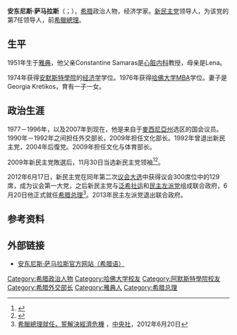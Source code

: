 {{Infobox officeholder
|name             = 安东尼斯·萨马拉斯<br /><small>Αντώνης Σαμαράς</small>
|honorific-suffix = <small>[[议员|MP]]</small> 
|image            = Antonis Samaras October 2014.jpg
|caption          = 
|office           = [[希臘總理|希臘總理]]
|term_start       = 2012年6月20日
|term_end         = 2015年1月26日
|president        = [[卡罗洛斯·帕普利亚斯|卡罗洛斯·帕普利亚斯]] 
|predecessor      = [[帕納約蒂斯·皮克拉梅諾斯|帕納約蒂斯·皮克拉梅諾斯]]
|successor        = [[阿列克西斯·齐普拉斯|阿列克西斯·齐普拉斯]]
|office1          = [[新民主党_(希腊)|新民主党]]领导人
|term_start1      = 2009年11月30日
|term_end1        = 2015年7月5日
|predecessor1     = [[科斯塔斯·卡拉曼利斯|科斯塔斯·卡拉曼利斯]]
|successor1       = 
|office2          = [[希臘|希臘]][[反对党领袖|反对党领袖]]（第一次）
|premier2         = [[乔治·帕潘德里欧|乔治·帕潘德里欧]]
|term_start2      = 2009年11月30日
|term_end2        = 2011年11月11日
|predecessor2     = [[乔治·帕潘德里欧|乔治·帕潘德里欧]]
|successor2       = [[阿列克西斯·齊普拉斯|阿列克西斯·齊普拉斯]]
|office3          = [[希臘|希臘]][[反对党领袖|反对党领袖]]（第二次）
|premier3         = [[阿列克西斯·齊普拉斯|阿列克西斯·齊普拉斯]]
|term_start3      = 2015年1月26日
|term_end3        = 2015年7月5日
|predecessor3     = [[阿列克西斯·齊普拉斯|阿列克西斯·齊普拉斯]]
|office8          = 文化与体育部长
|premier8         = [[科斯塔斯·卡拉曼利斯|科斯塔斯·卡拉曼利斯]]
|term_start8      = 2009年1月8日
|term_end8        = 2009年10月6日
|predecessor8     = [[Michalis_Liapis|Michalis Liapis]]
|successor8       = [[Pavlos_Geroulanos|Pavlos Geroulanos]] <small>(文化与旅游部)</small>
|office4          = 外交部长
|premier4         = [[康斯坦蒂诺斯·米佐塔基斯|康斯坦蒂诺斯·米佐塔基斯]]
|term_start4      = 1990年4月11日
|term_end4        = 1992年4月13日
|predecessor4     = [[Georgios_Papoulias|Georgios Papoulias]]
|successor4       = 康斯坦蒂诺斯·米佐塔基斯
|premier5         = [[克塞诺丰·佐洛塔斯|克塞诺丰·佐洛塔斯]]
|term_start5      = 1989年11月23日
|term_end5        = 1990年2月16日
|predecessor5     = [[Georgios_Papoulias|Georgios Papoulias]]
|successor5       = Georgios Papoulias
|office6          = 财政部长
|premier6         = [[察尼斯·察内塔基斯|察尼斯·察内塔基斯]]
|term_start6      = 1989年7月2日
|term_end6        = 1989年10月12日
|predecessor6     = [[Dimitris_Tsovolas|Dimitris Tsovolas]]
|successor6       = [[Georgios_Agapitos|Georgios Agapitos]]
|office9          = [[麥西尼亞州|麥西尼亞州]]选区议员
|term_start9      = 2012年5月17日
|term_end
|birth_date       = {{birth date and age|1951|5|23|df=y}}
|birth_place      = [[File:State_Flag_of_Greece_(1863-1924_and_1935-1970).svg|25px]][[希臘王國|希臘王國]][[雅典|雅典]]
|death_date       = 
|death_place      = 
|party            = [[新民主党_(希腊)|新民主党]]
|spouse           = Georgia Kretikos
|children         = Lena<br />Costas
|religion         = [[希腊东正教|希腊东正教]]
|alma_mater       = [[安默斯特學院|安默斯特學院]]<br />[[哈佛大学|哈佛大学]]
|website          = [https://web.archive.org/web/20100811173354/http://www.samarasantonis.gr/ Official website]
}}
'''安东尼斯·萨马拉斯'''（{{lang-el|Αντώνης Σαμαράς|Antónis Samarás}}；{{bd|1951年|5月23日|catIdx=S}}），[[希腊|希腊]]政治人物，经济学家。[[新民主党_(希腊)|新民主党]]领导人，为该党的第7任领导人，前[[希臘總理|希臘總理]]。

== 生平 ==
1951年生于[[雅典|雅典]]，他父亲Constantine Samaras是[[心脏内科|心脏内科]]教授，母亲是Lena。

1974年获得[[安默斯特學院|安默斯特學院]]的[[经济学|经济学]]学位。1976年获得[[哈佛大学|哈佛大学]][[MBA|MBA]]学位。妻子是Georgia Kretikos，育有一子一女。

== 政治生涯 ==
1977－1996年，以及2007年到现在，他是来自于[[麥西尼亞州|麥西尼亞州]]选区的国会议员。1990年－1992年之间担任外交部长，2009年担任文化部长。1992年曾退出新民主党，2004年后復党。2009年担任文化与体育部长。

2009年新民主党敗選后，11月30日当选新民主党领袖<ref>{{cite news|url=http://www.ekathimerini.com/4dcgi/_w_articles_politics_100006_28/11/2009_112865|title=ND heads for tense election showdown|publisher=[[Kathimerini|Kathimerini]]|date=30 November 2009|accessdate=30 November 2009|archive-date=2009-12-02|archive-url=https://web.archive.org/web/20091202080529/http://www.ekathimerini.com/4dcgi/_w_articles_politics_100006_28/11/2009_112865|dead-url=no}}</ref><ref>{{cite news|url=http://www.ana-mpa.gr/anaweb/user/showplain?maindoc=8188357&maindocimg=8186710&service=7|title=Antonis Samaras is the new ND leader|publisher=[[Athens_News_Agency|Athens News Agency]] (in Greek)|date=30 November 2009|accessdate=30 November 2009|archive-date=2011-09-30|archive-url=https://web.archive.org/web/20110930133849/http://www.ana-mpa.gr/anaweb/user/showplain?maindoc=8188357&maindocimg=8186710&service=7|dead-url=no}}</ref>。

2012年6月17日，新民主党在同年第二次[[2012年6月希臘大選|议会大选]]中获得议会300席位中的129席，成为议会第一大党，之后新民主党与[[泛希腊社会主义运动|泛希社运]]和[[民主左派_(希腊)|民主左派党]]组成联合政府，6月20日他正式就任[[希腊总理|希腊总理]]<ref>[http://tw.news.yahoo.com/%E5%B8%8C%E8%87%98%E7%B8%BD%E7%90%86%E5%B0%B1%E4%BB%BB-%E8%AA%93%E8%A7%A3%E6%B1%BA%E7%B6%93%E6%BF%9F%E5%8D%B1%E6%A9%9F-153350826.html 希臘總理就任，誓解決經濟危機] {{Wayback|url=http://tw.news.yahoo.com/%E5%B8%8C%E8%87%98%E7%B8%BD%E7%90%86%E5%B0%B1%E4%BB%BB-%E8%AA%93%E8%A7%A3%E6%B1%BA%E7%B6%93%E6%BF%9F%E5%8D%B1%E6%A9%9F-153350826.html |date=20130413064444 }}，[[中央社|中央社]]，2012年6月20日</ref>。2013年民主左派党退出联合政府。

== 参考资料 ==
{{reflist}}

== 外部链接 ==
{{commonscat|Antonis Samaras}}
* [https://web.archive.org/web/20100811173354/http://www.samarasantonis.gr/ 安东尼斯·萨马拉斯官方网站（希腊语）]

{{s-start}}
{{s-off}}
{{s-bef|before=[[帕納約蒂斯·皮克拉梅諾斯|帕納約蒂斯·皮克拉梅諾斯]]}}
{{s-ttl|title=[[希腊总理|希腊总理]]|years=2012年6月20日─2015年1月26日}}
{{s-aft|after=[[阿列克西斯·齐普拉斯|阿列克西斯·齐普拉斯]]}}
{{s-end}}

{{希臘政府首腦}}
{{Authority control}}
{{DEFAULTSORT:Samaras,Antonis}}
[[Category:希腊政治人物|Category:希腊政治人物]]
[[Category:哈佛大学校友|Category:哈佛大学校友]]
[[Category:阿默斯特學院校友|Category:阿默斯特學院校友]]
[[Category:希腊外交部长|Category:希腊外交部长]]
[[Category:雅典人|Category:雅典人]]
[[Category:希腊总理|Category:希腊总理]]